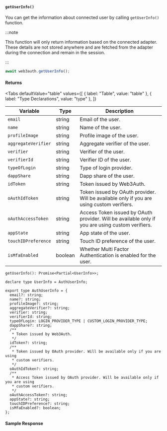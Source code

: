 
#### `getUserInfo()`

You can get the information about connected user by calling `getUserInfo()` function.

:::note

This function will only return information based on the connected adapter. These details are not
stored anywhere and are fetched from the adapter during the connection and remain in the session.

:::

```javascript
await web3auth.getUserInfo();
```

#### Returns

<Tabs
  defaultValue="table"
  values={[
    { label: "Table", value: "table" },
    { label: "Type Declarations", value: "type" },
  ]}
>

<TabItem value="table">

| Variable            | Type    | Description                                                                                      |
| ------------------- | ------- | ------------------------------------------------------------------------------------------------ |
| `email`             | string  | Email of the user.                                                                               |
| `name`              | string  | Name of the user.                                                                                |
| `profileImage`      | string  | Profile image of the user.                                                                       |
| `aggregateVerifier` | string  | Aggregate verifier of the user.                                                                  |
| `verifier`          | string  | Verifier of the user.                                                                            |
| `verifierId`        | string  | Verifier ID of the user.                                                                         |
| `typeOfLogin`       | string  | Type of login provider.                                                                          |
| `dappShare`         | string  | Dapp share of the user.                                                                          |
| `idToken`           | string  | Token issued by Web3Auth.                                                                        |
| `oAuthIdToken`      | string  | Token issued by OAuth provider. Will be available only if you are using custom verifiers.        |
| `oAuthAccessToken`  | string  | Access Token issued by OAuth provider. Will be available only if you are using custom verifiers. |
| `appState`          | string  | App state of the user.                                                                           |
| `touchIDPreference` | string  | Touch ID preference of the user.                                                                 |
| `isMfaEnabled`      | boolean | Whether Multi Factor Authentication is enabled for the user.                                     |

</TabItem>

<TabItem value="type">

`getUserInfo(): Promise<Partial<UserInfo>>;`

```tsx
declare type UserInfo = AuthUserInfo;

export type AuthUserInfo = {
  email?: string;
  name?: string;
  profileImage?: string;
  aggregateVerifier?: string;
  verifier: string;
  verifierId: string;
  typeOfLogin: LOGIN_PROVIDER_TYPE | CUSTOM_LOGIN_PROVIDER_TYPE;
  dappShare?: string;
  /**
   * Token issued by Web3Auth.
   */
  idToken?: string;
  /**
   * Token issued by OAuth provider. Will be available only if you are using
   * custom verifiers.
   */
  oAuthIdToken?: string;
  /**
   * Access Token issued by OAuth provider. Will be available only if you are using
   * custom verifiers.
   */
  oAuthAccessToken?: string;
  appState?: string;
  touchIDPreference?: string;
  isMfaEnabled?: boolean;
};
```

</TabItem>

</Tabs>

#### Sample Response

<Response />

